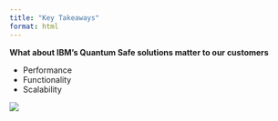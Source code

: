 ```yaml
---
title: "Key Takeaways"
format: html
---
```


**What about IBM's Quantum Safe solutions matter to our customers**  

- Performance
- Functionality
- Scalability

![](/images/QStakeaways2.png)

